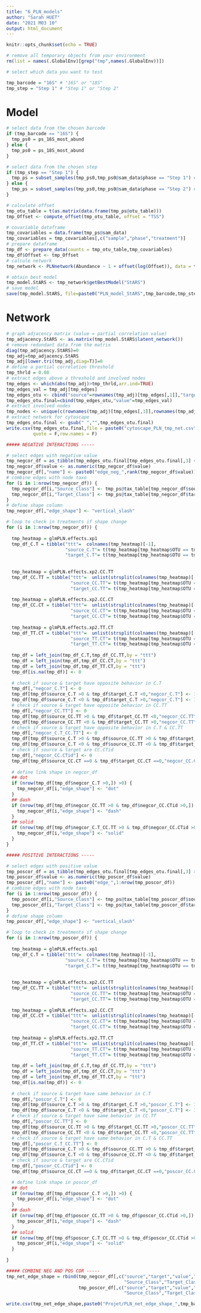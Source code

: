 ```yaml
---
title: "6_PLN_models"
author: "Sarah HUET"
date: "2021 M03 10"
output: html_document
---
```


```r
knitr::opts_chunk$set(echo = TRUE)

# remove all temporary objects from your environment
rm(list = names(.GlobalEnv)[grep("tmp",names(.GlobalEnv))])

```

```r

# select which data you want to test

tmp_barcode = "16S" # "16S" or "18S"
tmp_step = "Step 1" # "Step 1" or "Step 2"

```

# Model

```r

# select data from the chosen barcode
if (tmp_barcode == "16S") {
  tmp_ps0 = ps_16S_most_abund
} else {
  tmp_ps0 = ps_18S_most_abund
}

# select data from the chosen step
if (tmp_step == "Step 1") {
  tmp_ps = subset_samples(tmp_ps0,tmp_ps0@sam_data$phase == "Step 1") # select Step 1 treatments
} else {
  tmp_ps = subset_samples(tmp_ps0,tmp_ps0@sam_data$phase == "Step 2") # select Step 2 treatments
}

```

```r

# calculate offset
tmp_otu_table = t(as.matrix(data.frame(tmp_ps@otu_table)))
tmp_Offset <- compute_offset(tmp_otu_table, offset = "TSS")

# covariable dataframe
tmp_covariables = data.frame(tmp_ps@sam_data)
tmp_covariables = tmp_covariables[,c("sample","phase","treatment")]
# prepare dataframe
tmp_df <- prepare_data(counts = tmp_otu_table,tmp_covariables)
tmp_df$Offset <- tmp_Offset
# calcule network
tmp_network <- PLNnetwork(Abundance ~ 1 + offset(log(Offset)), data = tmp_df)

# obtain best model
tmp_model.StARS <- tmp_network$getBestModel("StARS")
# save model
save(tmp_model.StARS, file=paste0("PLN_model_StARS",tmp_barcode,tmp_step,".RData"))

```

# Network

```r

# graph adjacency matrix (value = partial correlation value)
tmp_adjacency.StARS <- as.matrix(tmp_model.StARS$latent_network())
# remove redundant data from the matrix
diag(tmp_adjacency.StARS)=0
tmp_adj=tmp_adjacency.StARS
tmp_adj[lower.tri(tmp_adj,diag=T)]=0
# define a partial correlation threshold
tmp_thrld = 0.08
# extract edges above a threshold and involved nodes
tmp_edges <- which(abs(tmp_adj)>tmp_thrld,arr.ind=TRUE)
tmp_edges_val = tmp_adj[tmp_edges]
tmp_edges_otu <- cbind("source"=rownames(tmp_adj)[tmp_edges[,1]],"target"=rownames(tmp_adj)[tmp_edges[,2]])
tmp_edges_otu.final=cbind(tmp_edges_otu,"value"=tmp_edges_val)
# extract involved nodes
tmp_nodes <- unique(c(rownames(tmp_adj)[tmp_edges[,1]],rownames(tmp_adj)[tmp_edges[,2]]))
# extract network for cytoscape
tmp_edges_otu.final <- gsub(" ","",tmp_edges_otu.final)
write.csv(tmp_edges_otu.final,file = paste0("cytoscape_PLN_tmp_net.csv"),
          quote = F,row.names = F)

```

```r

##### NEGATIVE INTERACTIONS -----

# select edges with negative value
tmp_negcor_df = as_tibble(tmp_edges_otu.final[tmp_edges_otu.final[,3] < 0,])
tmp_negcor_df$value <- as.numeric(tmp_negcor_df$value)
tmp_negcor_df[,"name"] <- paste0("edge_neg_",rank(tmp_negcor_df$value))
# combine edges with node taxo
for (i in 1:nrow(tmp_negcor_df)) {
  tmp_negcor_df[i,"Source_Class"] <- tmp_ps@tax_table[tmp_negcor_df$source[i],"Class"]
  tmp_negcor_df[i,"Target_Class"] <- tmp_ps@tax_table[tmp_negcor_df$target[i],"Class"]
}
# define shape column 
tmp_negcor_df[,"edge_shape"] <- "vertical_slash"

# loop to check in treatments if shape change
for (i in 1:nrow(tmp_negcor_df)) {
  
  tmp_heatmap = glmPLN.effects.xp1
  tmp_df_C.T = tibble("ttt"=  colnames(tmp_heatmap)[-1],
                      "source_C.T"= t(tmp_heatmap[tmp_heatmap$OTU == tmp_negcor_df$source[i],-1]),
                      "target_C.T"= t(tmp_heatmap[tmp_heatmap$OTU == tmp_negcor_df$target[i],-1]))
  
  
  tmp_heatmap = glmPLN.effects.xp2.CC.TT
  tmp_df_CC.TT = tibble("ttt"=  unlist(strsplit(colnames(tmp_heatmap)[-1],"_"))[seq(2,by = 2,length.out = 10)],
                        "source_CC.TT"= t(tmp_heatmap[tmp_heatmap$OTU == tmp_negcor_df$source[i],-1]),
                        "target_CC.TT"= t(tmp_heatmap[tmp_heatmap$OTU == tmp_negcor_df$target[i],-1]))
  
  tmp_heatmap = glmPLN.effects.xp2.CC.CT
  tmp_df_CC.CT = tibble("ttt"=  unlist(strsplit(colnames(tmp_heatmap)[-1],"_"))[seq(2,by = 2,length.out = 10)],
                        "source_CC.CT"= t(tmp_heatmap[tmp_heatmap$OTU == tmp_negcor_df$source[i],-1]),
                        "target_CC.CT"= t(tmp_heatmap[tmp_heatmap$OTU == tmp_negcor_df$target[i],-1]))
  
  tmp_heatmap = glmPLN.effects.xp2.TT.CT
  tmp_df_TT.CT = tibble("ttt"=  unlist(strsplit(colnames(tmp_heatmap)[-1],"_"))[seq(2,by = 2,length.out = 10)],
                        "source_TT.CT"= t(tmp_heatmap[tmp_heatmap$OTU == tmp_negcor_df$source[i],-1]),
                        "target_TT.CT"= t(tmp_heatmap[tmp_heatmap$OTU == tmp_negcor_df$target[i],-1]))
  
  tmp_df = left_join(tmp_df_C.T,tmp_df_CC.TT,by = "ttt")
  tmp_df = left_join(tmp_df,tmp_df_CC.CT,by = "ttt")
  tmp_df = left_join(tmp_df,tmp_df_TT.CT,by = "ttt")
  tmp_df[is.na(tmp_df)] <- 0
  
  # check if source & target have opposite behavior in C.T
  tmp_df[,"negcor_C.T"] <- 0
  tmp_df[tmp_df$source_C.T >0 & tmp_df$target_C.T <0,"negcor_C.T"] <- 1
  tmp_df[tmp_df$source_C.T <0 & tmp_df$target_C.T >0,"negcor_C.T"] <- 1
  # check if source & target have opposite behavior in CC.TT
  tmp_df[,"negcor_CC.TT"] <- 0
  tmp_df[tmp_df$source_CC.TT >0 & tmp_df$target_CC.TT <0,"negcor_CC.TT"] <- 1
  tmp_df[tmp_df$source_CC.TT <0 & tmp_df$target_CC.TT >0,"negcor_CC.TT"] <- 1
  # check if source & target have opposite behavior in C.T & CC.TT
  tmp_df[,"negcor_C.T_CC.TT"] <- 0
  tmp_df[tmp_df$source_C.T >0 & tmp_df$source_CC.TT >0 & tmp_df$target_C.T <0 & tmp_df$target_CC.TT <0,"negcor_C.T_CC.TT"] <- 1
  tmp_df[tmp_df$source_C.T <0 & tmp_df$source_CC.TT <0 & tmp_df$target_C.T >0 & tmp_df$target_CC.TT >0,"negcor_C.T_CC.TT"] <- 1
  # check if source & target are CC.CTid
  tmp_df[,"negcor_CC.CTid"] <- 0
  tmp_df[tmp_df$source_CC.CT ==0 & tmp_df$target_CC.CT ==0,"negcor_CC.CTid"] <- 1
  
  # define link shape in negcor_df
  ## dot
  if (nrow(tmp_df[tmp_df$negcor_C.T >0,]) >0) {
    tmp_negcor_df[i,"edge_shape"] <- "dot"
  }
  ## dash
  if (nrow(tmp_df[tmp_df$negcor_CC.TT >0 & tmp_df$negcor_CC.CTid >0,]) >0) {
    tmp_negcor_df[i,"edge_shape"] <- "dash"
  }
  ## solid
  if (nrow(tmp_df[tmp_df$negcor_C.T_CC.TT >0 & tmp_df$negcor_CC.CTid >0,]) >0) {
    tmp_negcor_df[i,"edge_shape"] <- "solid"
  }
} 

##### POSITIVE INTERACTIONS -----

# select edges with positive value
tmp_poscor_df = as_tibble(tmp_edges_otu.final[tmp_edges_otu.final[,3] > 0,])
tmp_poscor_df$value <- as.numeric(tmp_poscor_df$value)
tmp_poscor_df[,"name"] <- paste0("edge_",1:nrow(tmp_poscor_df))
# combine edges with node taxo
for (i in 1:nrow(tmp_poscor_df)) {
  tmp_poscor_df[i,"Source_Class"] <- tmp_ps@tax_table[tmp_poscor_df$source[i],"Class"]
  tmp_poscor_df[i,"Target_Class"] <- tmp_ps@tax_table[tmp_poscor_df$target[i],"Class"]
}
# define shape column 
tmp_poscor_df[,"edge_shape"] <- "vertical_slash"

# loop to check in treatments if shape change
for (i in 1:nrow(tmp_poscor_df)) {
  
  tmp_heatmap = glmPLN.effects.xp1
  tmp_df_C.T = tibble("ttt"=  colnames(tmp_heatmap)[-1],
                      "source_C.T"= t(tmp_heatmap[tmp_heatmap$OTU == tmp_poscor_df$source[i],-1]),
                      "target_C.T"= t(tmp_heatmap[tmp_heatmap$OTU == tmp_poscor_df$target[i],-1]))
  
  
  tmp_heatmap = glmPLN.effects.xp2.CC.TT
  tmp_df_CC.TT = tibble("ttt"=  unlist(strsplit(colnames(tmp_heatmap)[-1],"_"))[seq(2,by = 2,length.out = 10)],
                        "source_CC.TT"= t(tmp_heatmap[tmp_heatmap$OTU == tmp_poscor_df$source[i],-1]),
                        "target_CC.TT"= t(tmp_heatmap[tmp_heatmap$OTU == tmp_poscor_df$target[i],-1]))
  
  tmp_heatmap = glmPLN.effects.xp2.CC.CT
  tmp_df_CC.CT = tibble("ttt"=  unlist(strsplit(colnames(tmp_heatmap)[-1],"_"))[seq(2,by = 2,length.out = 10)],
                        "source_CC.CT"= t(tmp_heatmap[tmp_heatmap$OTU == tmp_poscor_df$source[i],-1]),
                        "target_CC.CT"= t(tmp_heatmap[tmp_heatmap$OTU == tmp_poscor_df$target[i],-1]))
  
  tmp_heatmap = glmPLN.effects.xp2.TT.CT
  tmp_df_TT.CT = tibble("ttt"=  unlist(strsplit(colnames(tmp_heatmap)[-1],"_"))[seq(2,by = 2,length.out = 10)],
                        "source_TT.CT"= t(tmp_heatmap[tmp_heatmap$OTU == tmp_poscor_df$source[i],-1]),
                        "target_TT.CT"= t(tmp_heatmap[tmp_heatmap$OTU == tmp_poscor_df$target[i],-1]))
  
  tmp_df = left_join(tmp_df_C.T,tmp_df_CC.TT,by = "ttt")
  tmp_df = left_join(tmp_df,tmp_df_CC.CT,by = "ttt")
  tmp_df = left_join(tmp_df,tmp_df_TT.CT,by = "ttt")
  tmp_df[is.na(tmp_df)] <- 0
  
  # check if source & target have same behavior in C.T
  tmp_df[,"poscor_C.T"] <- 0
  tmp_df[tmp_df$source_C.T >0 & tmp_df$target_C.T >0,"poscor_C.T"] <- 1
  tmp_df[tmp_df$source_C.T <0 & tmp_df$target_C.T <0,"poscor_C.T"] <- 1
  # check if source & target have same behavior in CC.TT
  tmp_df[,"poscor_CC.TT"] <- 0
  tmp_df[tmp_df$source_CC.TT >0 & tmp_df$target_CC.TT >0,"poscor_CC.TT"] <- 1
  tmp_df[tmp_df$source_CC.TT <0 & tmp_df$target_CC.TT <0,"poscor_CC.TT"] <- 1
  # check if source & target have same behavior in C.T & CC.TT
  tmp_df[,"poscor_C.T_CC.TT"] <- 0
  tmp_df[tmp_df$source_C.T >0 & tmp_df$source_CC.TT >0 & tmp_df$target_C.T >0 & tmp_df$target_CC.TT >0,"poscor_C.T_CC.TT"] <- 1
  tmp_df[tmp_df$source_C.T <0 & tmp_df$source_CC.TT <0 & tmp_df$target_C.T <0 & tmp_df$target_CC.TT <0,"poscor_C.T_CC.TT"] <- 1
  # check if source & target are CC.CTid
  tmp_df[,"poscor_CC.CTid"] <- 0
  tmp_df[tmp_df$source_CC.CT ==0 & tmp_df$target_CC.CT ==0,"poscor_CC.CTid"] <- 1

  # define link shape in poscor_df
  ## dot
  if (nrow(tmp_df[tmp_df$poscor_C.T >0,]) >0) {
    tmp_poscor_df[i,"edge_shape"] <- "dot"
  }
  ## dash
  if (nrow(tmp_df[tmp_df$poscor_CC.TT >0 & tmp_df$poscor_CC.CTid >0,]) >0) {
    tmp_poscor_df[i,"edge_shape"] <- "dash"
  }
  ## solid
  if (nrow(tmp_df[tmp_df$poscor_C.T_CC.TT >0 & tmp_df$poscor_CC.CTid >0,]) >0) {
    tmp_poscor_df[i,"edge_shape"] <- "solid"
  }
  
} 

##### COMBINE NEG AND POS COR -----
tmp_net_edge_shape = rbind(tmp_negcor_df[,c("source","target","value","name",
                                            "Source_Class","Target_Class","edge_shape")],
                           tmp_poscor_df[,c("source","target","value","name",
                                            "Source_Class","Target_Class","edge_shape")])

write.csv(tmp_net_edge_shape,paste0("Projet/PLN_net_edge_shape_",tmp_barcode,tmp_step,".csv"),row.names = F,quote = F)

```